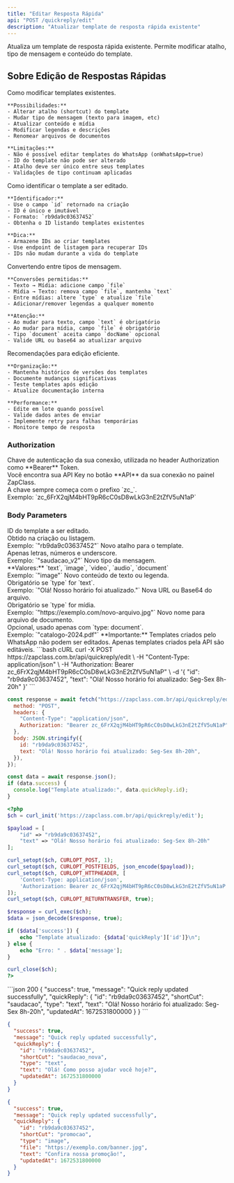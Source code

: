 ```yaml
---
title: "Editar Resposta Rápida"
api: "POST /quickreply/edit"
description: "Atualizar template de resposta rápida existente"
---
```


Atualiza um template de resposta rápida existente. Permite modificar atalho, tipo de mensagem e conteúdo do template.

## Sobre Edição de Respostas Rápidas

<AccordionGroup>
  <Accordion title="Atualizando Templates" icon="pen-to-square">
    Como modificar templates existentes.

    **Possibilidades:**
    - Alterar atalho (shortcut) do template
    - Mudar tipo de mensagem (texto para imagem, etc)
    - Atualizar conteúdo e mídia
    - Modificar legendas e descrições
    - Renomear arquivos de documentos

    **Limitações:**
    - Não é possível editar templates do WhatsApp (onWhatsApp=true)
    - ID do template não pode ser alterado
    - Atalho deve ser único entre seus templates
    - Validações de tipo continuam aplicadas

  </Accordion>

  <Accordion title="Identificação de Templates" icon="fingerprint">
    Como identificar o template a ser editado.

    **Identificador:**
    - Use o campo `id` retornado na criação
    - ID é único e imutável
    - Formato: `rb9da9c03637452`
    - Obtenha o ID listando templates existentes

    **Dica:**
    - Armazene IDs ao criar templates
    - Use endpoint de listagem para recuperar IDs
    - IDs não mudam durante a vida do template

  </Accordion>

  <Accordion title="Mudança de Tipo" icon="arrow-right-arrow-left">
    Convertendo entre tipos de mensagem.

    **Conversões permitidas:**
    - Texto → Mídia: adicione campo `file`
    - Mídia → Texto: remova campo `file`, mantenha `text`
    - Entre mídias: altere `type` e atualize `file`
    - Adicionar/remover legendas a qualquer momento

    **Atenção:**
    - Ao mudar para texto, campo `text` é obrigatório
    - Ao mudar para mídia, campo `file` é obrigatório
    - Tipo `document` aceita campo `docName` opcional
    - Valide URL ou base64 ao atualizar arquivo

  </Accordion>

  <Accordion title="Boas Práticas" icon="star">
    Recomendações para edição eficiente.

    **Organização:**
    - Mantenha histórico de versões dos templates
    - Documente mudanças significativas
    - Teste templates após edição
    - Atualize documentação interna

    **Performance:**
    - Edite em lote quando possível
    - Valide dados antes de enviar
    - Implemente retry para falhas temporárias
    - Monitore tempo de resposta

  </Accordion>
</AccordionGroup>

### Authorization

<ParamField path="api_key" type="string" required>
  Chave de autenticação da sua conexão, utilizada no header Authorization como
  **Bearer** Token. <br />
  Você encontra sua API Key no botão **API** da sua conexão no painel ZapClass. <br />
  A chave sempre começa com o prefixo `zc_`. <br />
  Exemplo: `zc_6FrX2qjM4bHT9pR6cC0sD8wLkG3nE2tZfV5uN1aP`
</ParamField>

### Body Parameters

<ParamField path="id" type="string" required>
  ID do template a ser editado. <br />
  Obtido na criação ou listagem. <br />
  Exemplo: `"rb9da9c03637452"`
</ParamField>

<ParamField path="shortCut" type="string">
  Novo atalho para o template. <br />
  Apenas letras, números e underscore. <br />
  Exemplo: `"saudacao_v2"`
</ParamField>

<ParamField path="type" type="string">
  Novo tipo da mensagem. <br />
  **Valores:** `text`, `image`, `video`, `audio`, `document` <br />
  Exemplo: `"image"`
</ParamField>

<ParamField path="text" type="string">
  Novo conteúdo de texto ou legenda. <br />
  Obrigatório se `type` for `text`. <br />
  Exemplo: `"Olá! Nosso horário foi atualizado."`
</ParamField>

<ParamField path="file" type="string">
  Nova URL ou Base64 do arquivo. <br />
  Obrigatório se `type` for mídia. <br />
  Exemplo: `"https://exemplo.com/novo-arquivo.jpg"`
</ParamField>

<ParamField path="docName" type="string">
  Novo nome para arquivo de documento. <br />
  Opcional, usado apenas com `type: document`. <br />
  Exemplo: `"catalogo-2024.pdf"`
</ParamField>

<Info>
  **Importante:** Templates criados pelo WhatsApp não podem ser editados. Apenas
  templates criados pela API são editáveis.
</Info>

<RequestExample>
```bash cURL
curl -X POST https://zapclass.com.br/api/quickreply/edit \
  -H "Content-Type: application/json" \
  -H "Authorization: Bearer zc_6FrX2qjM4bHT9pR6cC0sD8wLkG3nE2tZfV5uN1aP" \
  -d '{
    "id": "rb9da9c03637452",
    "text": "Olá! Nosso horário foi atualizado: Seg-Sex 8h-20h"
  }'
```

```javascript JavaScript
const response = await fetch("https://zapclass.com.br/api/quickreply/edit", {
  method: "POST",
  headers: {
    "Content-Type": "application/json",
    Authorization: "Bearer zc_6FrX2qjM4bHT9pR6cC0sD8wLkG3nE2tZfV5uN1aP",
  },
  body: JSON.stringify({
    id: "rb9da9c03637452",
    text: "Olá! Nosso horário foi atualizado: Seg-Sex 8h-20h",
  }),
});

const data = await response.json();
if (data.success) {
  console.log("Template atualizado:", data.quickReply.id);
}
```

```php PHP
<?php
$ch = curl_init('https://zapclass.com.br/api/quickreply/edit');

$payload = [
    "id" => "rb9da9c03637452",
    "text" => "Olá! Nosso horário foi atualizado: Seg-Sex 8h-20h"
];

curl_setopt($ch, CURLOPT_POST, 1);
curl_setopt($ch, CURLOPT_POSTFIELDS, json_encode($payload));
curl_setopt($ch, CURLOPT_HTTPHEADER, [
    'Content-Type: application/json',
    'Authorization: Bearer zc_6FrX2qjM4bHT9pR6cC0sD8wLkG3nE2tZfV5uN1aP'
]);
curl_setopt($ch, CURLOPT_RETURNTRANSFER, true);

$response = curl_exec($ch);
$data = json_decode($response, true);

if ($data['success']) {
    echo "Template atualizado: {$data['quickReply']['id']}\n";
} else {
    echo "Erro: " . $data['message'];
}

curl_close($ch);
?>
```

</RequestExample>

<ResponseExample>
```json 200
{
  "success": true,
  "message": "Quick reply updated successfully",
  "quickReply": {
    "id": "rb9da9c03637452",
    "shortCut": "saudacao",
    "type": "text",
    "text": "Olá! Nosso horário foi atualizado: Seg-Sex 8h-20h",
    "updatedAt": 1672531800000
  }
}
```

```json 200
{
  "success": true,
  "message": "Quick reply updated successfully",
  "quickReply": {
    "id": "rb9da9c03637452",
    "shortCut": "saudacao_nova",
    "type": "text",
    "text": "Olá! Como posso ajudar você hoje?",
    "updatedAt": 1672531800000
  }
}
```

```json 200
{
  "success": true,
  "message": "Quick reply updated successfully",
  "quickReply": {
    "id": "rb9da9c03637452",
    "shortCut": "promocao",
    "type": "image",
    "file": "https://exemplo.com/banner.jpg",
    "text": "Confira nossa promoção!",
    "updatedAt": 1672531800000
  }
}
```

</ResponseExample>
